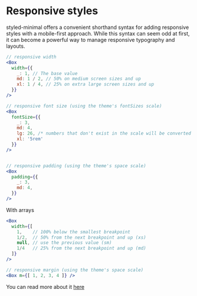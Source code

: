 <Meta title="Intro|Responsive styles" />


# Responsive styles

styled-minimal offers a convenient shorthand syntax for adding responsive styles with a
mobile-first approach. While this syntax can seem odd at first, it can become a powerful way to
manage responsive typography and layouts.

```jsx
// responsive width
<Box
  width={{
    _: 1, // The base value
    md: 1 / 2, // 50% on medium screen sizes and up
    xl: 1 / 4, // 25% on extra large screen sizes and up
  }}
/>

// responsive font size (using the theme's fontSizes scale)
<Box
  fontSize={{
    _: 3,
    md: 4,
    lg: 26, /* numbers that don't exist in the scale will be converted to px */
    xl: '5rem'
  }}
/>


// responsive padding (using the theme's space scale)
<Box
  padding={{
    _: 3,
    md: 4,
  }}
/>

```

With arrays

```jsx
<Box
  width={[
    1,    // 100% below the smallest breakpoint
    1/2,  // 50% from the next breakpoint and up (xs)
    null, // use the previous value (sm)
    1/4   // 25% from the next breakpoint and up (md)
  ]}
/>

// responsive margin (using the theme's space scale)
<Box m={[ 1, 2, 3, 4 ]} />
```

You can read more about it [here](https://styled-system.com/responsive-styles/#what-it-does)
